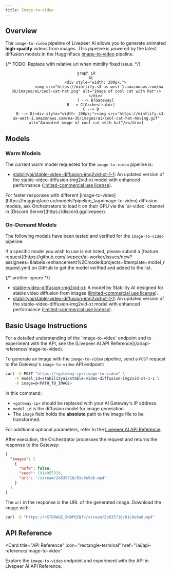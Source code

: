 ```yaml
---
title: Image-to-video
---
```


## Overview

The `image-to-video` pipeline of Livepeer AI allows you to generate animated
**high-quality** videos from images. This pipeline is powered by the latest
diffusion models in the HugginFace
[image-to-video](https://huggingface.co/models?pipeline_tag=image-to-video)
pipeline.

{/* TODO: Replace with relative url when mintlify fixed issue. */}

<div align="center">

```mermaid
graph LR
    A[
        <div style="width: 200px;">
            <img src="https://mintlify.s3-us-west-1.amazonaws.com/na-36/images/ai/cool-cat-hat.png" alt="Image of cool cat with hat"/>
        </div>
        ] --> B[Gateway]
    B --> C[Orchestrator]
    C --> B
    B --> D[<div style="width: 200px;"><img src="https://mintlify.s3-us-west-1.amazonaws.com/na-36/images/ai/cool-cat-hat-moving.gif" alt="Animated image of cool cat with hat"/></div>]
```

</div>

## Models

### Warm Models

The current warm model requested for the `image-to-video` pipeline is:

- [stabilityai/stable-video-diffusion-img2vid-xt-1-1](https://huggingface.co/stabilityai/stable-video-diffusion-img2vid-xt-1-1):
  An updated version of the stable-video-diffusion-img2vid-xt model with
  enhanced performance ([limited-commercial use license](https://stability.ai/license)).

<Tip>
  For faster responses with different
  [image-to-video](https://huggingface.co/models?pipeline_tag=image-to-video)
  diffusion models, ask Orchestrators to load it on their GPU via the `ai-video`
  channel in [Discord Server](https://discord.gg/livepeer).
</Tip>

### On-Demand Models

The following models have been tested and verified for the `image-to-video`
pipeline:

<Note>
  If a specific model you wish to use is not listed, please submit a [feature
  request](https://github.com/livepeer/ai-worker/issues/new?assignees=&labels=enhancement%2Cmodel&projects=&template=model_request.yml)
  on GitHub to get the model verified and added to the list.
</Note>

{/* prettier-ignore */}
<Accordion title="Tested and Verified Diffusion Models">
- [stable-video-diffusion-img2vid-xt](https://huggingface.co/stabilityai/stable-video-diffusion-img2vid-xt):
  A model by Stability AI designed for stable video diffusion from images ([limited-commercial use license](https://stability.ai/license)).
- [stabilityai/stable-video-diffusion-img2vid-xt-1-1](https://huggingface.co/stabilityai/stable-video-diffusion-img2vid-xt-1-1):
  An updated version of the stable-video-diffusion-img2vid-xt model with
  enhanced performance ([limited-commercial use license](https://stability.ai/license)).
</Accordion>

## Basic Usage Instructions

<Tip>
  For a detailed understanding of the `image-to-video` endpoint and to
  experiment with the API, see the [Livepeer AI API
  Reference](/ai/api-reference/image-to-video).
</Tip>

To generate an image with the `image-to-video` pipeline, send a `POST` request
to the Gateway's `image-to-video` API endpoint:

```bash
curl -X POST "https://<gateway-ip>/image-to-video" \
    -F model_id=stabilityai/stable-video-diffusion-img2vid-xt-1-1 \
    -F image=@<PATH_TO_IMAGE>
```

In this command:

- `<gateway-ip>` should be replaced with your AI Gateway's IP address.
- `model_id` is the diffusion model for image generation.
- The `image` field holds the **absolute** path to the image file to be
  transformed.

For additional optional parameters, refer to the
[Livepeer AI API Reference](/ai/api-reference/image-to-video).

After execution, the Orchestrator processes the request and returns the response
to the Gateway:

```json
{
  "images": [
    {
      "nsfw": false,
      "seed": 1914955328,
      "url": "/stream/2b835716/01c0e9a6.mp4"
    }
  ]
}
```

The `url` in the response is the URL of the generated image. Download the image
with:

```bash
curl -O "https://<STORAGE_ENDPOINT>/stream/2b835716/01c0e9a6.mp4"
```

## API Reference

<Card
  title="API Reference"
  icon="rectangle-terminal"
  href="/ai/api-reference/image-to-video"
>
  Explore the `image-to-video` endpoint and experiment with the API in Livepeer AI
  API Reference.
</Card>
